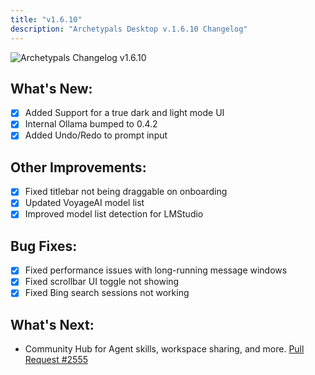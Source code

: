 ```yaml
---
title: "v1.6.10"
description: "Archetypals Desktop v.1.6.10 Changelog"
---
```



<style global jsx>{`
  img {
    aspect-ratio: 16/9;
    object-fit: fit;
    border-radius: 20px;
  }
`}</style>

<Image
  src="/images/product/changelog/header-image.png"
  height={1080}
  width={1920}
  quality={100}
  alt="Archetypals Changelog v1.6.10"
/>

## What's New:

- [x] Added Support for a true dark and light mode UI
- [x] Internal Ollama bumped to 0.4.2
- [x] Added Undo/Redo to prompt input

## Other Improvements:

- [x] Fixed titlebar not being draggable on onboarding
- [x] Updated VoyageAI model list
- [x] Improved model list detection for LMStudio

## Bug Fixes:

- [x] Fixed performance issues with long-running message windows
- [x] Fixed scrollbar UI toggle not showing
- [x] Fixed Bing search sessions not working

## What's Next:

- Community Hub for Agent skills, workspace sharing, and more. [Pull Request #2555](https://github.com/Mintplex-Labs/anything-llm/pull/2555)
